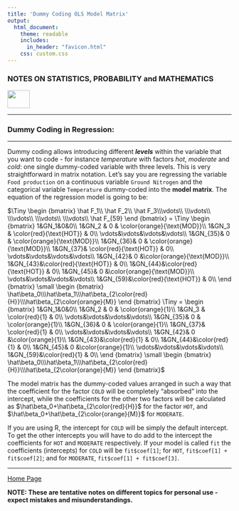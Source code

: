 ```yaml
---
title: 'Dummy Coding OLS Model Matrix'
output: 
  html_document:
    theme: readable
    includes:
      in_header: "favicon.html" 
    css: custom.css
---
```



### **NOTES ON STATISTICS, PROBABILITY and MATHEMATICS**

<a href="http://rinterested.github.io/statistics/index.html">
<img HEIGHT="40" WIDTH="50" src="logo.PNG"></a>

---

### Dummy Coding in Regression:

---

Dummy coding allows introducing different ***levels*** within the variable that you want to code - for instance *temperature* with factors *hot*, *moderate* and *cold*: one single dummy-coded variable with three levels. This is very straightforward in matrix notation. Let's say you are regressing the variable `Food production` on a continuous variable `Ground Nitrogen` and the categorical variable `Temperature` dummy-coded into the **model matrix**. The equation of the regression model is going to be:


$\Tiny \begin {bmatrix}  
\hat F_1\\ \hat F_2\\ \hat F_3\\\vdots\\
\\\vdots\\
\\\vdots\\
\\\vdots\\
\\\vdots\\ 
\hat F_{59}
\end {bmatrix}  = 
\Tiny \begin {bmatrix}  
1&GN_1&0&0\\
1&GN_2 &  0  &  \color{orange}{\text{MOD}}\\
1&GN_3 &  \color{red}{\text{HOT}}  &  0\\
\vdots&\vdots&\vdots&\vdots\\ 
1&GN_{35}&  0  & \color{orange}{\text{MOD}}\\
1&GN_{36}&  0  & \color{orange}{\text{MOD}}\\
1&GN_{37}&  \color{red}{\text{HOT}} & 0\\
\vdots&\vdots&\vdots&\vdots\\ 
1&GN_{42}&  0  &\color{orange}{\text{MOD}}\\
1&GN_{43}&\color{red}{\text{HOT}} & 0\\
1&GN_{44}&\color{red}{\text{HOT}} & 0\\
1&GN_{45}& 0  &\color{orange}{\text{MOD}}\\
\vdots&\vdots&\vdots&\vdots\\ 
1&GN_{59}&\color{red}{\text{HOT}}  & 0\\
\end {bmatrix}  \small \begin {bmatrix}  
\hat\beta_0\\\hat\beta_1\\\hat\beta_{2\color{red}{H}}\\\hat\beta_{2\color{orange}{M}}
\end {bmatrix}
\Tiny =
\begin {bmatrix}  
1&GN_1&0&0\\
1&GN_2 &  0  &  \color{orange}{1}\\
1&GN_3 &  \color{red}{1}  &  0\\
\vdots&\vdots&\vdots&\vdots\\ 
1&GN_{35}&  0  & \color{orange}{1}\\
1&GN_{36}&  0  & \color{orange}{1}\\
1&GN_{37}&  \color{red}{1} & 0\\
\vdots&\vdots&\vdots&\vdots\\ 
1&GN_{42}&  0  &\color{orange}{1}\\
1&GN_{43}&\color{red}{1} & 0\\
1&GN_{44}&\color{red}{1} & 0\\
1&GN_{45}& 0  &\color{orange}{1}\\
\vdots&\vdots&\vdots&\vdots\\ 
1&GN_{59}&\color{red}{1}  & 0\\
\end {bmatrix} \small \begin {bmatrix}  
\hat\beta_0\\\hat\beta_1\\\hat\beta_{2\color{red}{H}}\\\hat\beta_{2\color{orange}{M}}
\end {bmatrix}$

The model matrix has the dummy-coded values arranged in such a way that the coefficient for the factor `COLD` will be completely "absorbed" into the intercept, while the coefficients for the other two factors will be calculated as $\hat\beta_0+\hat\beta_{2\color{red}{H}}$ for the factor `HOT`, and $\hat\beta_0+\hat\beta_{2\color{orange}{M}}$ for `MODERATE`.

If you are using R, the intercept for `COLD` will be simply the default intercept. To get the other intercepts you will have to do add to the intercept the coefficients for `HOT` and `MODERATE` respectively. If your model is called `fit` the coefficients (intercepts) for `COLD` will be `fit$coef[1]`; for `HOT`, `fit$coef[1] + fit$coef[2]`; and for `MODERATE`, `fit$coef[1] + fit$coef[3]`. 

---
<a href="http://rinterested.github.io/statistics/index.html">Home Page</a>

**NOTE: These are tentative notes on different topics for personal use - expect mistakes and misunderstandings.**
